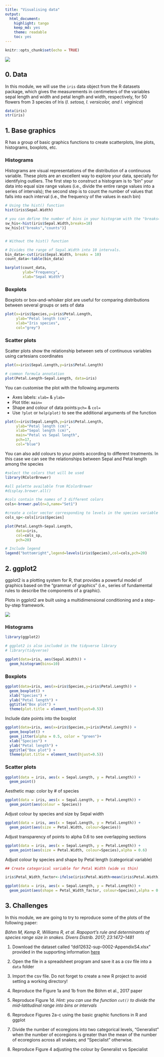 ```yaml
---
title: "Visualising data"
output: 
  html_document: 
    highlight: tango
    keep_md: yes
    theme: readable
    toc: yes
---
```


```r
knitr::opts_chunk$set(echo = TRUE)
```


![](./figs/Abela_chart_suggestion.png)

## 0. Data 

In this module, we will use the `iris` data object from the R datasets package, which gives the measurements in centimeters of the variables sepal length and width and petal length and width, respectively, for 50 flowers from 3 species of Iris (_I. setosa, I. versicolor, and I. virginica_)

```r
data(iris)
str(iris)
```

## 1. Base graphics

R has a group of basic graphics functions to create scatterplots, line plots, histograms, boxplots, etc. 

### Histograms

Histograms are visual representations of the distribution of a continuous variable. These plots are an excellent way to explore your data, specially for identifying outliers. The first step to construct a histogram is to "bin" your data into equal size range values (i.e., divide the entire range values into a series of intervals); the second step is to count the number of values that falls into each interval (i.e., the frequency of the values in each bin)

```r
# Using the hist() function
hist(iris$Sepal.Width)

# you can define the number of bins in your histogram with the "breaks=" argument"
sw_his<-hist(iris$Sepal.Width,breaks=10)
sw_his[c("breaks","counts")]


# Without the hist() function

# Divides the range of Sepal.Width into 10 intervals. 
bin_data<-cut(iris$Sepal.Width, breaks = 10)
count_data<-table(bin_data)

barplot(count_data,
        ylab="Frequency",
        xlab="Sepal Width")
```

### Boxplots 

Boxplots or box-and-whisker plot are useful for comparing distributions between several groups or sets of data

```r

plot(x=iris$Species,y=iris$Petal.Length,
     ylab="Petal length (cm)",
     xlab="Iris species",
     col="grey")

```


### Scatter plots

Scatter plots show the relationship between sets of continuous variables using cartesians coordinates

```r

plot(x=iris$Sepal.Length,y=iris$Petal.Length)

# common formula annotation
plot(Petal.Length~Sepal.Length, data=iris)
```

You can customise the plot with the following arguments

  * Axes labels: `xlab=` & `ylab=`
  * Plot title: `main=`
  * Shape and colour of data points:`pch=` & `col=`
  * Use `?plot` or `help(plot)` to see the additional arguments of the function

```r

plot(x=iris$Sepal.Length,y=iris$Petal.Length,
     ylab="Petal length (cm)",
     xlab="Sepal length (cm)",
     main="Petal vs Sepal length", 
     pch=17,
     col="blue")

```

You can also add colours to your points according to different treatments. In this case we can see the relationships between Sepal and Petal length among the species

```r
#select the colors that will be used
library(RColorBrewer)

#all palette available from RColorBrewer
#display.brewer.all() 

#cols contain the names of 3 different colors
cols<-brewer.pal(n=3,name="Set1")

#create a color vector corresponding to levels in the species variable in the iris dataset
cols_sp<-cols[iris$Species]

plot(Petal.Length~Sepal.Length, 
     data=iris, 
     col=cols_sp,
     pch=20)

# Include legend
legend("bottomright",legend=levels(iris$Species),col=cols,pch=20)
```


## 2. ggplot2

ggplot2 is a plotting system for R, that provides a powerful model of graphics based on the "grammar of graphics" (i.e., series of fundamental rules to describe the components of a graphic). 

Plots in ggplot2 are built using a multidimensional conditioning and a step-by-step framework.

![](./figs/ggplot_intro1.png)


### Histograms

```r
library(ggplot2)

# ggplot2 is also included in the tidyverse library
# library(tidyverse)

ggplot(data=iris, aes(Sepal.Width)) + 
  geom_histogram(bins=10)

```

### Boxplots

```r

ggplot(data=iris, aes(x=iris$Species,y=iris$Petal.Length)) +
  geom_boxplot() +
  xlab("Species") +
  ylab("Petal length") +
  ggtitle("Box plot") +
  theme(plot.title = element_text(hjust=0.5))

```

Include date points into the boxplot

```r
ggplot(data=iris, aes(x=iris$Species,y=iris$Petal.Length)) +
  geom_boxplot() +
  geom_jitter(alpha = 0.5, color = "green")+
  xlab("Species") +
  ylab("Petal length") +
  ggtitle("Box plot") +
  theme(plot.title = element_text(hjust=0.5))

```


### Scatter plots

```r


ggplot(data = iris, aes(x = Sepal.Length, y = Petal.Length)) +
  geom_point()


```

Aesthetic map: color by # of species

```r
ggplot(data = iris, aes(x = Sepal.Length, y = Petal.Length)) +
  geom_point(aes(colour = Species))
```

Adjust colour by species and size by Sepal width

```r
ggplot(data = iris, aes(x = Sepal.Length, y = Petal.Length)) +
  geom_point(aes(size = Petal.Width, colour=Species))
```

Adjust transparency of points to alpha 0.6 to see overlapping sections

```r
ggplot(data = iris, aes(x = Sepal.Length, y = Petal.Length)) +
  geom_point(aes(size = Petal.Width, colour=Species),alpha = 0.6)
```

Adjust colour by species and shape by Petal length (categorical variable)

```r
## Create categorical variable for Petal Width (wide vs thin)

iris$Petal_Width_factor<-ifelse(iris$Petal.Width>mean(iris$Petal.Width), "Wide","Thin")

ggplot(data = iris, aes(x = Sepal.Length, y = Petal.Length)) +
  geom_point(aes(shape = Petal_Width_factor, colour=Species),alpha = 0.6, size=4)
```

## 3. Challenges

In this module, we are going to try to reproduce some of the plots of the following paper: 

*Böhm M, Kemp R, Williams R, et al. Rapoport's rule and determinants of species range size in snakes. Divers Distrib. 2017; 23:1472–1481*

1. Download the dataset called "ddi12632-sup-0002-AppendixS4.xlsx" provided in the supporting information [here](https://doi.org/10.1111/ddi.12632)

2. Open the file in a spreadsheet program and save it as a csv file into a `data` folder

3. Import the csv file. Do not forget to create a new R project to avoid setting a working directory!

4. Reproduce the Figure 1a and 1b from the Böhm et al., 2017 paper 

5. Reproduce Figure 1d. *Hint: you can use the function `cut()` to divide the mid-latitudinal range into bins or intervals*

6. Reproduce Figures 2a-c using the basic graphic functions in R and ggplot

7. Divide the number of ecoregions into two categorical levels, "Generalist" when the number of ecoregions is greater than the mean of the number of ecoregions across all snakes; and "Specialist" otherwise. 

8. Reproduce Figure 4 adjusting the colour by Generalist vs Specialist
